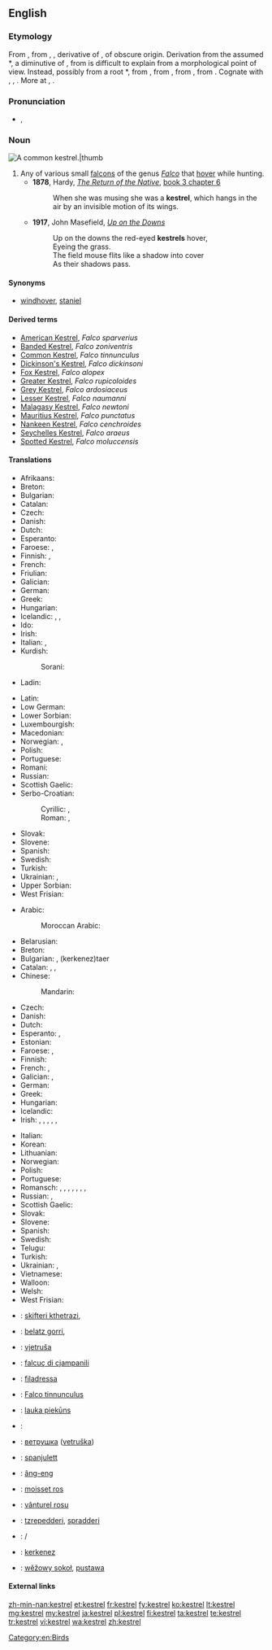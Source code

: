 ==English==

===Etymology===
From {{etyl|enm|en}} {{term|castrel||staniel, bird of prey|lang=enm}}, from {{etyl|frm|en}} {{term|cresserelle|lang=frm}}, {{term|crecerelle||bird of prey|lang=frm}}, derivative of {{term|crecelle||rattle, wooden reel|lang=frm}}, of obscure origin. Derivation from the assumed {{etyl|VL.|-}} *{{term||crepicella, *crepitacillum|lang=la}}, a diminutive of {{term|crepitaculum|crepitāculum|lang=la}}, from {{term|crepitare|crepitāre|to crackle|lang=la}} is difficult to explain from a morphological point of view. Instead, possibly from a root *{{term||krek-, *krak-|to crack, rattle, creak, emit a bird cry|lang=frm}}, from {{etyl|dum|en}} {{term|craken|crāken|to creak, crack|lang=dum}}, from {{odt}} {{recons|krakōn||to crack, creak, emit a cry|lang=odt}}, from {{etyl|gem-pro|en}} {{recons|krakōnan||to emit a cry, shout|lang=gem-pro}}, from {{etyl|ine-pro|en}} {{recons|gArg-||to shout|lang=ine-pro}}. Cognate with {{goh}} {{term|krahhon|krahhōn|to make a sound, crash|lang=goh}}, {{ang}} {{term|cracian||to resound|lang=ang}}, {{frm}} {{term|craquer||to emit a repeated cry|tr=used of birds|lang=fr}}. More at {{l|en|creak}}, {{l|en|crack}}.

===Pronunciation===
* {{IPA|/ˈkɛstɹəl/}}, {{X-SAMPA|/"kEstr\@l/}}

===Noun===
[[Image:Common Kestrel 1.jpg|A common '''kestrel'''.|thumb]]
{{en-noun}}

# Any of various small [[falcon]]s of the genus ''[[Falco]]'' that [[hover]] while hunting.
#*'''1878''', Hardy, ''[[s:The Return of the Native|The Return of the Native]]'', [[s:The Return of the Native/Book 3/Chapter 6| book 3 chapter 6]]
#*:When she was musing she was a '''kestrel''', which hangs in the air by an invisible motion of its wings.
#*'''1917''', John Masefield, ''[[s:Up on the Downs|Up on the Downs]]'' 
#*:Up on the downs the red-eyed '''kestrels''' hover,
#*: Eyeing the grass.
#*: The field mouse flits like a shadow into cover
#*: As their shadows pass.
====Synonyms====
* {{sense|common kestrel}} [[windhover]], [[staniel]]

====Derived terms====
* [[American Kestrel]], ''Falco sparverius''
* [[Banded Kestrel]], ''Falco zoniventris''
* [[Common Kestrel]], ''Falco tinnunculus''
* [[Dickinson's Kestrel]], ''Falco dickinsoni''
* [[Fox Kestrel]], ''Falco alopex''
* [[Greater Kestrel]], ''Falco rupicoloides''
* [[Grey Kestrel]], ''Falco ardosiaceus''
* [[Lesser Kestrel]], ''Falco naumanni''
* [[Malagasy Kestrel]], ''Falco newtoni''
* [[Mauritius Kestrel]], ''Falco punctatus''
* [[Nankeen Kestrel]], ''Falco cenchroides''
* [[Seychelles Kestrel]], ''Falco araeus''
* [[Spotted Kestrel]], ''Falco moluccensis''

====Translations====
{{trans-top|any small falcon of genus ''Falco''}}
* Afrikaans: {{t-|af|valk}}
* Breton: {{t-|br|falc'hun}}
* Bulgarian: {{t+|bg|сокол|m}}
* Catalan: {{t+|ca|falcó|m}}
* Czech: {{t-|cs|poštolka|f}}
* Danish: {{t-|da|falk|c}}
* Dutch: {{t+|nl|valk|m}}
* Esperanto: {{t-|eo|falko}}
* Faroese: {{t-|fo|falkur|m}}, {{t-|fo|smyril|m}}
* Finnish: {{t+|fi|jalohaukka}}, {{t+|fi|haukka}}
* French: {{t+|fr|crécerelle|f}}
* Friulian: {{tø|fur|falcon|m}}
* Galician: {{t-|gl|falcón|m}}
* German: {{t+|de|Falke|m}}
* Greek: {{t+|el|κιρκινέζι|n|tr=kirkινéζι}}
* Hungarian: {{t+|hu|vércse}}
* Icelandic: {{t+|is|fálki|m}}, {{t+|is|haukur}}, {{t+|is|valur}}
* Ido: {{t+|io|falkono}}
* Irish: {{t+|ga|pocaire gaoithe|m}}
* Italian: {{t+|it|falco|m}}, {{t+|it|falcone|m}}
* Kurdish:
*: Sorani: {{t+|ku|شاهین|tr=shAheen|sc=Arab}}
* Ladin: {{tø|lld|falcon|m}}
{{trans-mid}}
* Latin: {{t-|la|falco|m}}
* Low German: {{t-|nds|Falk|m}}
* Lower Sorbian: {{tø|dsb|sokoł|m}}
* Luxembourgish: {{t-|lb|Kréchel}}
* Macedonian: {{t-|mk|сокол|m|tr=sokol}}
* Norwegian: {{t+|no|falk}}, {{t+|no|hauk}}
* Polish: {{t+|pl|sokół|m}}
* Portuguese: {{t+|pt|falcão|m}}
* Romani: {{tø|rom|falkono|m}}
* Russian: {{t+|ru|пустельга|tr=pustel'gá}}
* Scottish Gaelic: {{t-|gd|speireag ruadh|f}}
* Serbo-Croatian:
*: Cyrillic: {{t-|sh|соко|m|sc=Cyrl}} {{qualifier|Bosnia, Serbia}}, {{t-|sh|сокол|m|sc=Cyrl}} {{qualifier|Croatia}}
*: Roman: {{t-|sh|soko|m}} {{qualifier|Bosnia, Serbia}}, {{t-|sh|sokol|m}} {{qualifier|Croatia}}
* Slovak: {{t-|sk|sokol|m}}
* Slovene: {{t+|sl|sokol|f}}
* Spanish: {{t+|es|halcón|m}}
* Swedish: {{t+|sv|falk|c}}
* Turkish: {{t+|tr|kerkenez}}
* Ukrainian: {{t-|uk|сокіл|m|tr=sokil}}, {{t-|uk|сапсан|m|tr=sapsan}}
* Upper Sorbian: {{t-|hsb|sokoł|m}}
* West Frisian: {{t-|fy|falk|m}}
{{trans-bottom}}

{{trans-top|''Falco tinnunculus''}}
* Arabic:
*: Moroccan Arabic: {{tø|ary|بوعميرة|tr=bo3emira}}
* Belarusian: {{t-|be|звычайнага пустальга}}
* Breton: {{t-|br|falc’hun logotaer}}
* Bulgarian: {{t-|bg|черношипа ветрушка|tr=černošipa vetruška}}, {{t-|bg|керкенез}} (kerkenez)taer
* Catalan: {{t-|ca|xoriguer|m}}, {{t-|ca|xoriguer gros|m}}, {{t-|ca|xoriguer comú|m}}
* Chinese:
*: Mandarin: {{t|cmn|一种鹰|sc=Hani}}
* Czech: {{t-|cs|poštolka obecná|f}}
* Danish: {{t-|da|tårnfalk}}
* Dutch: {{t+|nl|torenvalk|m}}
* Esperanto: {{t-|eo|turfalko}}, {{t-|eo|kestrelo}}
* Estonian: {{t-|et|tuuletallaja}}
* Faroese: {{t-|fo|grýtissmyril|m}}, {{t-|fo|tornfalkur|m}}
* Finnish: {{t+|fi|tuulihaukka}}
* French: {{t+|fr|faucon crécerelle|m}}, {{t+|fr|crécerelle|f}}
* Galician: {{t-|gl|lagarteiro|m}}, {{t-|gl|peneireiro|m}}
* German: {{t+|de|Turmfalke|m}}
* Greek: {{t-|el|βραχοκιρκίνεζο|n|tr=brachokirkínezo}}
* Hungarian: {{t+|hu|vörös vércse}}
* Icelandic: {{t+|is|turnfálki}}
* Irish: {{t+|ga|bod gaoithe|m}}, {{t+|ga|bodaire gaoithe|m}}, {{t+|ga|pocaire gaoithe|m}}, {{t+|ga|pocaire gaoithe coiteann|m}}, {{t+|ga|seabhac buí|m}}, {{t+|ga|seabhac gaoithe|m}}
{{trans-mid}}
* Italian: {{t-|it|gheppio|m}}
* Korean: {{t-|ko|황조롱이|tr=hwangjorongi|sc=Hang}}
* Lithuanian: {{t+|lt|pelėsakalis}}
* Norwegian: {{t-|no|tårnfalk}}
* Polish: {{t+|pl|pustułka|f}}
* Portuguese: {{t-|pt|peneireiro-vulgar|m}}
* Romansch: {{qualifier|Rumantsch Grischun, Sursilvan, Sutsilvan}} {{t-|rm|crivel}}, {{qualifier|Surmiran}} {{t-|rm|creivel|m}}, {{qualifier|Vallader}} {{t-|rm|cribel|m}}, {{qualifier|Sursilvan}} {{t-|rm|falcun|m}}, {{qualifier|Surmiran}} {{t-|rm|feila l'ora|f}}, {{qualifier|Puter, Vallader}} {{t-|rm|falcun brün|m}}, {{qualifier|Puter, Vallader}} {{t-|rm|filadè|m}}, {{qualifier|Vallader}} {{t-|rm|battalaura|f}}
* Russian: {{t-|ru|пустельга обыкновенная|f|tr=pust'el'gá obyknov'énnaja}}, {{t+|ru|пустельга|f|tr=pust'el'gá}}
* Scottish Gaelic: {{t-|gd|clamhan ruadh|m}}
* Slovak: {{t-|sk|sokol myšiar}}
* Slovene: {{t-|sl|navádna postôvka|f}}
* Spanish: {{t-|es|cernícalo común|m}}
* Swedish: {{t+|sv|tornfalk|c}}
* Telugu: {{t+|te|నామవాచకం}}
* Turkish: {{t+|tr|bayağı kerkenez}}
* Ukrainian: {{t-|uk|боривiтер|tr=boriviter}}, {{t-|uk|постiльга|tr=postil'ga}}
* Vietnamese: {{t-|vi|chim cắt}}
* Walloon: {{t+|wa|cressale|f}}
* Welsh: {{t-|cy|cudyll coch}}
* West Frisian: {{t-|fy|reade wikel}}
{{trans-bottom}}

{{checktrans-top}}
* {{ttbc|sq}}: [[skifteri kthetrazi]], {{t-|sq|petriti}}
* {{ttbc|eu}}: [[belatz gorri]], {{t-|eu|belatz handi}}
* {{ttbc|sh}}: [[vjetruša]]
* {{ttbc|fur}}: [[falcuç di cjampanili]]
* {{ttbc|lld}}: [[filadressa]]
* {{ttbc|la}}: [[Falco tinnunculus]] {{m}} <!-- It's "scientific", but is it Latin? I'd suppose that the Romans called kestrel sthg else.-->
* {{ttbc|lv}}: [[lauka piekūns]]
* {{ttbc|lt}}: {{t+|lt|sakalis}} <!-- de.wikt has sakalas -->
* {{ttbc|mk}}: [[ветрушка]] ([[vetruška]])
{{trans-mid}}
* {{ttbc|mt}}: [[spanjulett]]
* {{ttbc|nan}}: [[âng-eng]]
* {{ttbc|oc}}: [[moisset ros]]
* {{ttbc|ro}}: [[vânturel rosu]]
* {{ttbc|sc}}: [[tzrepedderi]], [[spradderi]]
* {{ttbc|sh}}: {{t-|sh|ветрушка|sc=Cyrl}}/{{t-|sh|vetruška}}
* {{ttbc|tr}}: [[kerkenez]]
* {{ttbc|hsb}}: [[wěžowy sokoł]], [[pustawa]]
{{trans-bottom}}

====External links====
{{projectlinks|pedia}}
{{projectlinks|disambig}}

[[Category:en:Birds]]

[[zh-min-nan:kestrel]]
[[et:kestrel]]
[[fr:kestrel]]
[[fy:kestrel]]
[[ko:kestrel]]
[[lt:kestrel]]
[[mg:kestrel]]
[[my:kestrel]]
[[ja:kestrel]]
[[pl:kestrel]]
[[fi:kestrel]]
[[ta:kestrel]]
[[te:kestrel]]
[[tr:kestrel]]
[[vi:kestrel]]
[[wa:kestrel]]
[[zh:kestrel]]